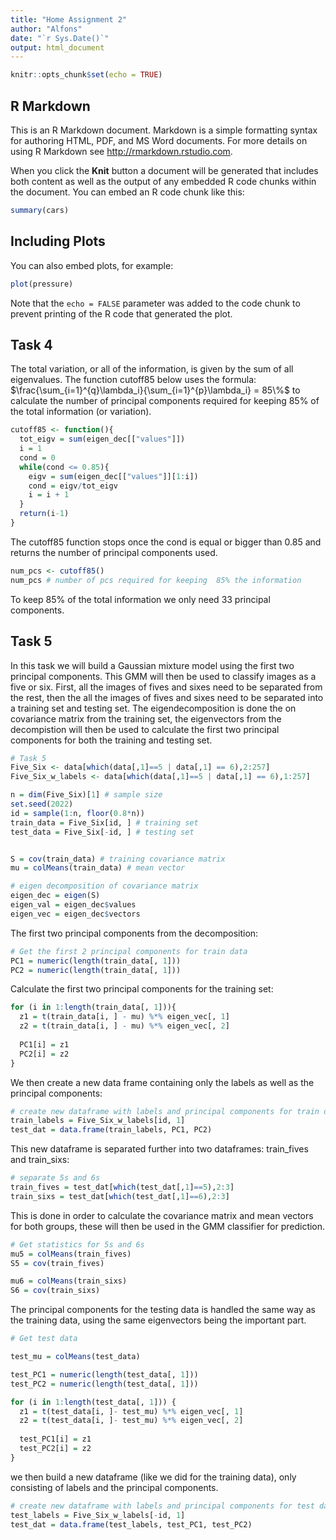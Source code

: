 ```yaml
---
title: "Home Assignment 2"
author: "Alfons"
date: "`r Sys.Date()`"
output: html_document
---
```


```r
knitr::opts_chunk$set(echo = TRUE)
```

## R Markdown

This is an R Markdown document. Markdown is a simple formatting syntax for authoring HTML, PDF, and MS Word documents. For more details on using R Markdown see <http://rmarkdown.rstudio.com>.

When you click the **Knit** button a document will be generated that includes both content as well as the output of any embedded R code chunks within the document. You can embed an R code chunk like this:

```r
summary(cars)
```

## Including Plots

You can also embed plots, for example:

```r
plot(pressure)
```

Note that the `echo = FALSE` parameter was added to the code chunk to prevent printing of the R code that generated the plot.

## Task 4
The total variation, or all of the information, is given by the sum of all eigenvalues. The function cutoff85 below uses the formula:
$\frac{\sum_{i=1}^{q}\lambda_i}{\sum_{i=1}^{p}\lambda_i} = 85\%$
to calculate the number of principal components required for keeping 85% of the total information (or variation).
```r
cutoff85 <- function(){
  tot_eigv = sum(eigen_dec[["values"]])
  i = 1
  cond = 0
  while(cond <= 0.85){
    eigv = sum(eigen_dec[["values"]][1:i])
    cond = eigv/tot_eigv
    i = i + 1
  }
  return(i-1)
}
```
The cutoff85 function stops once the cond is equal or bigger than 0.85 and returns the number of principal components used.
```r
num_pcs <- cutoff85()
num_pcs # number of pcs required for keeping  85% the information
```
To keep 85% of the total information we only need 33 principal components.

## Task 5
In this task we will build a Gaussian mixture model using the first two principal components. This GMM will then be used to classify images as a five or six. First, all the images of fives and sixes need to be separated from the rest, then the all the images of fives and sixes need to be separated into a training set and testing set. The eigendecomposition is done the on covariance matrix from the training set, the eigenvectors from the decompistion will then be used to calculate the first two principal components for both the training and testing set.

```r
# Task 5
Five_Six <- data[which(data[,1]==5 | data[,1] == 6),2:257]
Five_Six_w_labels <- data[which(data[,1]==5 | data[,1] == 6),1:257]

n = dim(Five_Six)[1] # sample size
set.seed(2022)
id = sample(1:n, floor(0.8*n)) 
train_data = Five_Six[id, ] # training set
test_data = Five_Six[-id, ] # testing set


S = cov(train_data) # training covariance matrix
mu = colMeans(train_data) # mean vector

# eigen decomposition of covariance matrix
eigen_dec = eigen(S) 
eigen_val = eigen_dec$values
eigen_vec = eigen_dec$vectors
```

The first two principal components from the decomposition:
```r
# Get the first 2 principal components for train data
PC1 = numeric(length(train_data[, 1]))
PC2 = numeric(length(train_data[, 1]))
```

Calculate the first two principal components for the training set:
```r
for (i in 1:length(train_data[, 1])){
  z1 = t(train_data[i, ] - mu) %*% eigen_vec[, 1]
  z2 = t(train_data[i, ] - mu) %*% eigen_vec[, 2]
  
  PC1[i] = z1
  PC2[i] = z2
}
```

We then create a new data frame containing only the labels as well as the principal components:
```r
# create new dataframe with labels and principal components for train data
train_labels = Five_Six_w_labels[id, 1]
test_dat = data.frame(train_labels, PC1, PC2)
```

This new dataframe is separated further into two dataframes: train_fives and train_sixs:
```r
# separate 5s and 6s
train_fives = test_dat[which(test_dat[,1]==5),2:3]
train_sixs = test_dat[which(test_dat[,1]==6),2:3]

```

This is done in order to calculate the covariance matrix and mean vectors for both groups, these will then be used in the GMM classifier for prediction.
```r
# Get statistics for 5s and 6s
mu5 = colMeans(train_fives)
S5 = cov(train_fives)

mu6 = colMeans(train_sixs)
S6 = cov(train_sixs)
```

The principal components for the testing data is handled the same way as the training data, using the same eigenvectors being the important part.
```r
# Get test data

test_mu = colMeans(test_data)

test_PC1 = numeric(length(test_data[, 1]))
test_PC2 = numeric(length(test_data[, 1]))

for (i in 1:length(test_data[, 1])) {
  z1 = t(test_data[i, ]- test_mu) %*% eigen_vec[, 1]
  z2 = t(test_data[i, ]- test_mu) %*% eigen_vec[, 2]
  
  test_PC1[i] = z1
  test_PC2[i] = z2
}
```

we then build a new dataframe (like we did for the training data), only consisting of labels and the principal components.
```r
# create new dataframe with labels and principal components for test data
test_labels = Five_Six_w_labels[-id, 1]
test_dat = data.frame(test_labels, test_PC1, test_PC2)
```

